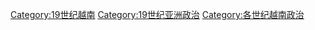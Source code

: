 [[Category:19世纪越南|Category:19世纪越南]]
[[Category:19世纪亚洲政治|Category:19世纪亚洲政治]]
[[Category:各世纪越南政治|Category:各世纪越南政治]]